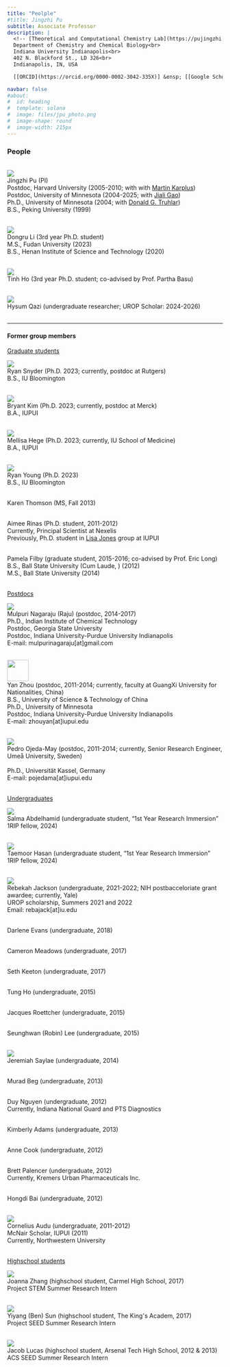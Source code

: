 ```yaml
---
title: "Peolple"
#title: Jingzhi Pu
subtitle: Associate Professor
description: |
  <!-- [Theoretical and Computational Chemistry Lab](https://pujingzhi.github.io/)<br> -->
  Department of Chemistry and Chemical Biology<br>
  Indiana University Indianapolis<br>
  402 N. Blackford St., LD 326<br>
  Indianapolis, IN, USA

  [[ORCID](https://orcid.org/0000-0002-3042-335X)] &ensp; [[Google Scholar](https://scholar.google.com/citations?user=RlYang0AAAAJ&hl=en)] &ensp; [[GitHub](https://github.com/pujingzhi)] &ensp; [[CV](./files/JPu-CV.pdf)] &ensp; [[E-mail](mailto:jpu@iu.edu)] 

navbar: false
#about:
#  id: heading
#  template: solana
#  image: files/jpu_photo.png
#  image-shape: round
#  image-width: 215px
---
```


<!-- :::{#heading} -->
<!-- ::: -->

<!-- ![](files/Pu_IU_Indy_Banner.svg){fig-align="left" width="800px"} -->

### People ###

<br>
![](files/jpu.JPG){fig-align="left"} <br>
Jingzhi Pu (PI) <br>
Postdoc, Harvard University (2005-2010; with with [Martin Karplus](https://en.wikipedia.org/wiki/Martin_Karplus)) <br>
Postdoc, University of Minnesota (2004-2025; with [Jiali Gao](https://jialigao.org/)) <br>
Ph.D., University of Minnesota (2004; with [Donald G. Truhlar](https://comp.chem.umn.edu/truhlar)) <br>
B.S., Peking University (1999) <br><br>

![](files/DongruLi.jpg){fig-align="left"} <br>
Dongru Li (3rd year Ph.D. student) <br>
M.S., Fudan University (2023) <br>
B.S., Henan Institute of Science and Technology (2020) <br><br>

![](files/TinhHo.jpg){fig-align="left"} <br> 
Tinh Ho (3rd year Ph.D. student; co-advised by Prof. Partha Basu) <br><br>

![](files/HysumQazi_sm.png){fig-align="left"} <br>
Hysum Qazi (undergraduate researcher; UROP Scholar: 2024-2026) <br><br>

---

#### Former group members ####

<u> Graduate students </u> <br>

![](files/RyanSnyder.jpg){fig-align="left"} <br>
Ryan Snyder (Ph.D. 2023; currently, postdoc at Rutgers) <br>
B.S., IU Bloomington <br><br>

![](files/BryantKim.JPG){fig-align="left"} <br>
Bryant Kim (Ph.D. 2023; currently, postdoc at Merck) <br>
B.A., IUPUI <br><br>

![](files/MellisaHege.jpg){fig-align="left"} <br>
Mellisa Hege (Ph.D. 2023; currently, IU School of Medicine) <br>
B.A., IUPUI <br><br>

![](files/RyanYoung.jpg){fig-align="left"} <br>
Ryan Young (Ph.D. 2023) <br>
B.S., IU Bloomington <br><br>

Karen Thomson (MS, Fall 2013) <br><br>

Aimee Rinas (Ph.D. student, 2011-2012) <br>
Currently, Principal Scientist at Nexelis <br>
Previously, Ph.D. student in [Lisa Jones](https://chem.iupui.edu/people/lisa-m-jones) group at IUPUI <br><br>

Pamela Filby (graduate student, 2015-2016; co-advised by Prof. Eric Long) <br>
B.S., Ball State University (Cum Laude, ) (2012) <br> 
M.S., Ball State University (2014) <br><br>

<u> Postdocs </u> <br>

![](files/raju.jpg){fig-align="left"} <br>
Mulpuri Nagaraju (Raju) (postdoc, 2014-2017) <br>
Ph.D., Indian Institute of Chemical Technology <br>
Postdoc, Georgia State University <br>
Postdoc, Indiana University-Purdue University Indianapolis <br>
E-mail: mulpurinagaraju[at]gmail.com <br><br>

![](files/YanZhou.png){fig-align="left" width="50px"} <br>
Yan Zhou (postdoc, 2011-2014; currently, faculty at GuangXi University for Nationalities, China) <br>
B.S., University of Science & Technology of China <br>
Ph.D., University of Minnesota <br>
Postdoc, Indiana University-Purdue University Indianapolis <br> 
E-mail: zhouyan[at]iupui.edu <br><br>

![](files/Pedro_iupui.gif){fig-align="left"} <br>
Pedro Ojeda-May (postdoc, 2011-2014; currently, Senior Research Engineer, Umeå University, Sweden) <br><br>
Ph.D., Universität Kassel, Germany <br> 
E-mail: pojedama[at]iupui.edu <br><br>

<u> Undergraduates </u> <br>

![](files/SalmaAbdelhamid.jpg){fig-align="left"} <br>
Salma Abdelhamid (undergraduate student, "1st Year Research Immersion" 1RIP fellow, 2024) <br><br>

![](files/TaemoorHasan.jpg){fig-align="left"} <br>
Taemoor Hasan (undergraduate student, "1st Year Research Immersion" 1RIP fellow, 2024) <br><br>

![](files/RebekahJackson.jpg){fig-align="left"} <br>
Rebekah Jackson (undergraduate, 2021-2022; NIH postbacceloriate grant awardee; currently, Yale) <br>
UROP scholarship, Summers 2021 and 2022 <br>
Email: rebajack[at]iu.edu <br><br>

Darlene Evans (undergraduate, 2018) <br><br>

Cameron Meadows (undergraduate, 2017) <br><br>

Seth Keeton (undergraduate, 2017) <br><br>

Tung Ho (undergraduate, 2015) <br><br>

Jacques Roettcher (undergraduate, 2015) <br><br>

Seunghwan (Robin) Lee (undergraduate, 2015) <br><br>

![](files/JeremiahSaylae.jpg){fig-align="left"} <br>
Jeremiah Saylae (undergraduate, 2014) <br><br>

Murad Beg (undergraduate, 2013) <br><br>

Duy Nguyen (undergraduate, 2012) <br>
Currently, Indiana National Guard and PTS Diagnostics <br><br>

Kimberly Adams (undergraduate, 2013) <br><br>

Anne Cook (undergraduate, 2012) <br><br>

Brett Palencer (undergraduate, 2012) <br> 
Currently, Kremers Urban Pharmaceuticals Inc. <br><br>

Hongdi Bai (undergraduate, 2012) <br><br> 

![](files/Cornelius_Audu.png){fig-align="left"} <br>
Cornelius Audu (undergraduate, 2011-2012) <br>
McNair Scholar, IUPUI (2011) <br>
Currently, Northwestern University <br><br>

<u> Highschool students </u> <br>

![](files/JoannaZhang.jpg){fig-align="left"} <br>
Joanna Zhang (highschool student, Carmel High School, 2017) <br> 
Project STEM Summer Research Intern <br><br>

![](files/BenSun.jpg){fig-align="left"} <br>
Yiyang (Ben) Sun (highschool student, The King\'s Academ, 2017) <br>
Project SEED Summer Research Intern <br><br>

![](files/jacob_lucas.png){fig-align="left"} <br>
Jacob Lucas (highschool student, Arsenal Tech High School, 2012 & 2013) <br>
ACS SEED Summer Research Intern <br><br>

